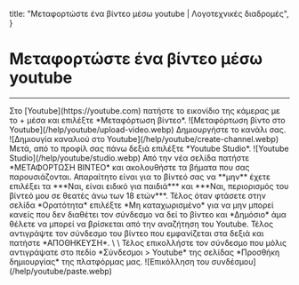   title: "Μεταφορτώστε ένα βίντεο μέσω youtube | Λογοτεχνικές διαδρομές",
}

# Μεταφορτώστε ένα βίντεο μέσω youtube 
***
<div className="mt-5" />
Στο [Youtube](https://youtube.com) πατήστε το εικονίδιο της κάμερας με το + μέσα και επιλέξτε 
*Μεταφόρτωση βίντεο*.
![Μεταφόρτωση βίντο στο Youtube](/help/youtube/upload-video.webp)
Δημιουργήστε το κανάλι σας.
![Δημιουγία καναλιού στο Youtube](/help/youtube/create-channel.webp)
Μετά, από το προφίλ σας πάνω δεξιά επιλέξτε *Youtube Studio*.
![Youtube Studio](/help/youtube/studio.webp)
Από την νέα σελίδα πατήστε *ΜΕΤΑΦΟΡΤΩΣΗ ΒΙΝΤΕΟ* και ακολουθήστε τα βήματα που σας παρουσιάζονται.
Απαραίτητο είναι για το βίντεό σας να **μην** έχετε επιλέξει τα
***Ναι, είναι ειδικό για παιδιά*** και ***Ναι, περιορισμός του βίντεό μου σε θεατές άνω των 18 ετών***.
Τέλος όταν φτάσετε στην σελίδα *Ορατότητα* επιλέξτε *Μη καταχωρισμένο* για να μην μπορεί κανείς 
που δεν διαθέτει τον σύνδεσμο να δεί το βίντεο και *Δημόσιο* άμα θέλετε να μπορεί να βρίσκεται 
από την αναζήτηση του Youtube. Τέλος αντιγράψτε τον σύνδεσμο του βίντεο που εμφανίζεται στα δεξιά 
και πατήστε *ΑΠΟΘΗΚΕΥΣΗ*. \
\
Τέλος επικολλήστε τον σύνδεσμο που μόλις αντιγράψατε στο πεδίο *Σύνδεσμοι > Youtube* της σελίδας *Προσθήκη δημιουργίας*
της πλατφόρμας μας. ![Επικόλληση του συνδέσμου](/help/youtube/paste.webp)